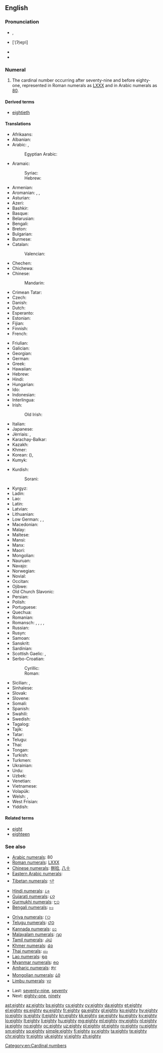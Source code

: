 ==English==

===Pronunciation===
* {{enPR|āʹti}}, {{IPA|/ˈeɪ.ti/}}
* {{a|US}} [ˈ(ʔ)eɪ̯ɾi]
* {{audio|en-us-eighty.ogg|Audio (US)|lang=en}}
* {{rhymes|eɪti|lang=en}}

===Numeral===
{{head|en|numeral}}

# The cardinal number occurring after seventy-nine and before eighty-one, represented in Roman numerals as [[LXXX]] and in Arabic numerals as [[80]].

====Derived terms====
* [[eightieth]]

====Translations====
{{trans-top|80}}
* Afrikaans: {{t|af|tagtig}}
* Albanian: {{t|sq|tetëdhjetë}}
* Arabic: {{t|ar|ثَمانِينَ|tr=ṯamānīn|sc=Arab}}, {{qualifier|only nominative, formal}} {{t|ar|ثَمانُونَ|tr=ṯamānūn|sc=Arab}}
*: Egyptian Arabic: {{t|arz|تمنين|tr=tamanīn|sc=Arab}}
* Aramaic:
*: Syriac: {{t|syc|ܬܡܢܐܝܢ|tr=tmān'īn|c}}
*: Hebrew: {{t|arc|תמנאין|tr=tmān'īn|c}}
* Armenian: {{t+|hy|ութսուն|sc=Armn}}
* Aromanian: {{t|rup|opdzãts}}, {{t|rup|optdzãtsi}}, {{t|rup|ubdzãts}}
* Asturian: {{t+|ast|ochenta}}
* Azeri: {{t+|az|səksən}}
* Bashkir: {{t|ba|һикһән|sc=Cyrl}}
* Basque: {{t+|eu|laurogei}}
* Belarusian: {{t|be|во́семдзесят|sc=Cyrl}}
* Bengali: {{t|bn|আশি|tr=ashi|sc=Beng}}
* Breton: {{t+|br|pevar-ugent}}
* Bulgarian: {{t|bg|осемдесет|tr=ósemdeset|sc=Cyrl}}
* Burmese: {{t|my|ရှစ်ဆယ်|tr=shit-hsè|sc=Mymr}}
* Catalan: {{t+|ca|vuitanta}}
*: Valencian: {{t+|ca|huitanta}}
* Chechen: {{t|ce|дезткъа}}
* Chichewa: {{t|ny|makumi asanu ndiatatu}}
* Chinese:
*: Mandarin: {{t+|cmn|八十|tr=bāshí|sc=Hani}}
* Crimean Tatar: {{t|crh|seksen}}
* Czech: {{t+|cs|osmdesát}}
* Danish: {{t+|da|firs}}
* Dutch: {{t+|nl|tachtig|f}}
* Esperanto: {{t|eo|okdek}}
* Estonian: {{t+|et|kaheksakümmend}}
* Fijian: {{t|fj|walu saga vulu}}
* Finnish: {{t|fi|kahdeksankymmentä}}
* French: <!-- xte chokes on this. -->
*: {{qualifier|France, Quebec, Belgium, Luxemburg, part of Switzerland}} {{t+|fr|quatre-vingts}}
*: {{qualifier|former word, Switzerland}} {{t+|fr|octante}}
*: {{qualifier|part of Switzerland}} {{t+|fr|huitante}}
* Friulian: {{t|fur|otante}}
* Galician: {{t+|gl|oitenta}}
* Georgian: {{t|ka|ოთხმოცი}}
* German: {{t+|de|achtzig|f}}
* Greek: {{t+|el|ογδόντα}}
* Hawaiian: {{t|haw|kanawalu}}
* Hebrew: {{t|he|שְׁמוֹנִים|m|f|tr=shmoním|sc=Hebr}}
* Hindi: {{t+|hi|अस्सी|tr=assī|sc=Deva}}
* Hungarian: {{t+|hu|nyolcvan}}
* Ido: {{t+|io|okadek}}
* Indonesian: {{t|id|delapan puluh}}
* Interlingua: {{t|ia|octanta}}
* Irish: {{t+|ga|ochtó}}
*: Old Irish: {{t|sga|ochtmoga}}
* Italian: {{t+|it|ottanta}}
* Japanese: {{t+|ja|八十|tr=はちじゅう, hachijū|sc=Jpan}}
* Jèrriais: {{t|roa-jer|huiptante}}, {{t|roa-jer|quatre-vîngts}}
* Karachay-Balkar: {{t|krc|сексен|tr=seksen|sc=Cyrl}}
* Kazakh: {{t+|kk|сексен|tr=seksen|sc=Cyrl}}
* Khmer: {{t+|km|ប៉ែតសិប|tr=pɐət səp|sc=Khmr}}
* Korean: {{t+|ko|팔십|sc=Kore}} ({{t+|ko|八十|sc=Kore}}), {{t+|ko|여든|sc=Kore}}
* Kumyk: {{t|kum|сексен|tr=seksen|sc=Cyrl}}
{{trans-mid}}
* Kurdish:
*: Sorani: {{t+|ku|هه‌شتا}}
* Kyrgyz: {{t+|ky|сексен|tr=seksen|sc=Cyrl}}
* Ladin: {{t|lld|otanta}}
* Lao: {{t|lo|ແປດສິບ|tr=pɛ̏ːt síp|sc=Laoo}}
* Latin: {{t|la|octōgintā}}
* Latvian: {{t+|lv|astoņdesmit}}
* Lithuanian: {{t+|lt|aštuoniasdešimt}}
* Low German: {{t|nds|achttig}} {{qualifier|etymological spelling}}, {{t|nds|achtig}}, {{t|nds|tachentig}}
* Macedonian: {{t|mk|осумдесет|tr=osúmdeset}}
* Malay: {{t|ms|lapan puluh}}
* Maltese: {{t|mt|tmenin}}
* Mansi: {{t|mns|нёлсат|tr=ɲolsat}}
* Manx: {{t|gv|kiare feed}}
* Maori: {{t+|mi|waru tekau}}
* Mongolian: {{t|mn|ная|tr=naja|sc=Cyrl}}
* Nauruan: {{t|na|aojomo}}
* Navajo: {{t|nv|tseebídiin|sc=nv-Latn}}
* Norwegian: {{t+|no|åtti}}
* Novial: {{t|nov|otanti}}
* Occitan: {{t+|oc|ochanta}}
* Ojibwe: {{t|oj|nishwaasimidana}}
* Old Church Slavonic: {{t|cu|осмь дєсѧтъ|sc=Cyrs}}
* Persian: {{t+|fa|هشتاد|tr=haštâd}}
* Polish: {{t+|pl|osiemdziesiąt}}
* Portuguese: {{t+|pt|oitenta}}
* Quechua: {{t|qu|pusaq chunka}}
* Romanian: {{t+|ro|optzeci}}
* Romansch: {{t|rm|otganta}}, {{t|rm|otgonta}}, {{t|rm|otgànta}}, {{t|rm|ochaunta}}, {{t|rm|ottanta}}
* Russian: {{t+|ru|восемьдесят|tr=vósemʹdesjat|sc=Cyrl}}
* Rusyn: {{t|rue|вӱсӱмдеся́ть|sc=Cyrl}}
* Samoan: {{t|sm|valugafulu}}
* Sanskrit: {{t|sa|अशीति|tr=aśītí|sc=Deva}}
* Sardinian: {{t|sc|otanta}}
* Scottish Gaelic: {{qualifier|old system}} {{t|gd|ceithir}} {{t|gd|fichead}}, {{qualifier|new system}} {{t|gd|ochdad}}
* Serbo-Croatian:
*: Cyrillic: {{t|sh|осамдесет}}
*: Roman: {{t|sh|osamdeset}}
* Sicilian: {{t+|scn|ottanta}}, {{t+|scn|uttanta}}
* Sinhalese: {{t|si|අසූව|tr=asoova|sc=Sinh}}
* Slovak: {{t|sk|osemdesiat}}
* Slovene: {{t+|sl|osemdeset}}
* Somali: {{t|so|Sideedan}}
* Spanish: {{t+|es|ochenta}}
* Swahili: {{t+|sw|themanini}}
* Swedish: {{t+|sv|åttio}}
* Tagalog: {{t+|tl|labingwalo}}
* Tajik: {{t|tg|хаштод|tr=haštod|sc=Cyrl}}
* Tatar: {{t+|tt|сиксән|tr=siksän|sc=Cyrl}}
* Telugu: {{t+|te|ఎనభై|tr=enabhai}}
* Thai: {{t|th|แปดสิบ|tr=bpàet sìp|sc=Thai}}
* Tongan: {{t|to|valungofulu}}
* Turkish: {{t+|tr|seksen}}
* Turkmen: {{t+|tk|segsen}}
* Ukrainian: {{t+|uk|вісімдесят|tr=vísimdesjat|sc=Cyrl}}
* Urdu: {{t|ur|اسی|tr=assī|sc=ur-Arab}}
* Uzbek: {{t+|uz|sakson}}
* Venetian: {{t|vec|otanta}}
* Vietnamese: {{t+|vi|tám mươi}}
* Volapük: {{t+|vo|jöldeg}}
* Welsh: {{qualifier|vigesimal, traditional}} {{t+|cy|pedwar ugain}}, {{qualifier|decimal}} {{t+|cy|wyth deg}}
* West Frisian: {{t|fy|tachtich}}
* Yiddish: {{t|yi|אַכציק|tr=akhtsik|sc=Hebr}}
{{trans-bottom}}

====Related terms====
* [[eight]]
* [[eighteen]]

===See also===
{{rel-top|Symbols for eighty in various numeral systems}}
* [[w:Arabic numerals|Arabic numerals]]: 80
* [[w:Roman numerals|Roman numerals]]: [[LXXX]]
* [[w:Chinese numerals|Chinese numerals]]: [[捌]][[拾]], [[八]][[十]]
* [[w:Eastern Arabic numerals|Eastern Arabic numerals]]: {{l|mul|sc=Arab|٨٠}}
* [[w:Indian numerals|Tibetan numerals]]: [[༨༠]]
* [[w:Indian numerals|Hindi numerals]]: [[८०]]
* [[w:Indian numerals|Gujarati numerals]]: [[૮૦]]
* [[w:Indian numerals|Gurmukhi numerals]]: [[੮੦]]
* [[w:Indian numerals|Bengali numerals]]: [[৮০]]
{{mid2}}
* [[w:Indian numerals|Oriya numerals]]: [[୮୦]]
* [[w:Indian numerals|Telugu numerals]]: [[౮౦]]
* [[w:Indian numerals|Kannada numerals]]: [[೮೦]]
* [[w:Indian numerals|Malayalam numerals]]: [[൮൦]]
* [[w:Indian numerals|Tamil numerals]]: [[௮௰]]
* [[w:Khmer script|Khmer numerals]]: [[៨០]]
* [[w:Thai numerals|Thai numerals]]: [[๘๐]]
* [[w:Lao alphabet|Lao numerals]]: [[໘໐]]
* [[w:Burmese alphabet|Myanmar numerals]]: [[၈၀]]
* [[w:Amharic language|Amharic numerals]]: [[፰፲]]
* [[w:Mongolian alphabet|Mongolian numerals]]: [[᠘᠐]]
* [[w:Limbu language|Limbu numerals]]: [[᥎᥆]]
{{rel-bottom}}
* Last: [[seventy-nine]], [[seventy]]
* Next: [[eighty-one]], [[ninety]]

[[Category:en:Cardinal numbers]]

[[ast:eighty]]
[[az:eighty]]
[[bs:eighty]]
[[cs:eighty]]
[[cy:eighty]]
[[da:eighty]]
[[et:eighty]]
[[el:eighty]]
[[es:eighty]]
[[eu:eighty]]
[[fr:eighty]]
[[ga:eighty]]
[[gl:eighty]]
[[ko:eighty]]
[[hy:eighty]]
[[io:eighty]]
[[is:eighty]]
[[it:eighty]]
[[kn:eighty]]
[[kk:eighty]]
[[sw:eighty]]
[[ku:eighty]]
[[ky:eighty]]
[[lo:eighty]]
[[lt:eighty]]
[[li:eighty]]
[[hu:eighty]]
[[mg:eighty]]
[[ml:eighty]]
[[my:eighty]]
[[nl:eighty]]
[[ja:eighty]]
[[no:eighty]]
[[oc:eighty]]
[[uz:eighty]]
[[pl:eighty]]
[[pt:eighty]]
[[ro:eighty]]
[[ru:eighty]]
[[sm:eighty]]
[[sq:eighty]]
[[simple:eighty]]
[[fi:eighty]]
[[sv:eighty]]
[[ta:eighty]]
[[te:eighty]]
[[chr:eighty]]
[[tr:eighty]]
[[uk:eighty]]
[[vi:eighty]]
[[zh:eighty]]